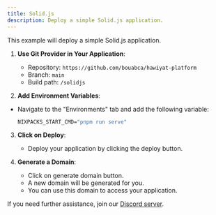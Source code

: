 ```yaml
---
title: Solid.js
description: Deploy a simple Solid.js application.
---
```



This example will deploy a simple Solid.js application.


1. **Use Git Provider in Your Application**:
   - Repository: `https://github.com/bouabca/hawiyat-platform`
   - Branch: `main`
   - Build path: `/solidjs`

2. **Add Environment Variables**:
- Navigate to the "Environments" tab and add the following variable:
   ```cmd
   NIXPACKS_START_CMD="pnpm run serve"
   ```

3. **Click on Deploy**:
   - Deploy your application by clicking the deploy button.

4. **Generate a Domain**:
    - Click on generate domain button.
    - A new domain will be generated for you.
    - You can use this domain to access your application.
    
If you need further assistance, join our [Discord server](https://discord.com/invite/2tBnJ3jDJc).
